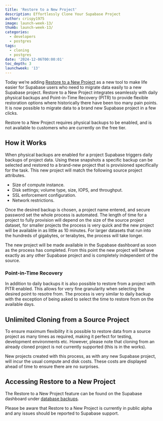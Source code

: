 ```yaml
---
title: 'Restore to a New Project'
description: Effortlessly Clone Your Supabase Project
author: crispy1975
image: launch-week-13/
thumb: launch-week-13/
categories:
  - developers
  - postgres
tags:
  - cloning
  - postgres
date: '2024-12-06T00:00:01'
toc_depth: 3
launchweek: '13'
---
```


Today we’re adding [Restore to a New Project](https://supabase.com/docs/guides/platform/backups#restore-to-a-new-project) as a new tool to make life easier for Supabase users who need to migrate data easily to a new Supabase project. Restore to a New Project integrates seamlessly with daily physical backups and Point-in-Time Recovery (PITR) to provide flexible restoration options where historically there have been too many pain points. It is now possible to migrate data to a brand new Supabase project in a few clicks.

<Admonition>

Restore to a New Project requires physical backups to be enabled, and is not available to customers who are currently on the free tier.

</Admonition>

## How it Works

When physical backups are enabled for a project Supabase triggers daily backups of project data. Using these snapshots a specific backup can be selected and restored to a brand-new project that is provisioned specifically for the task. This new project will match the following source project attributes.

- Size of compute instance.
- Disk settings; volume type, size, IOPS, and throughput.
- SSL enforcement configuration.
- Network restrictions.

Once the desired backup is chosen, a project name entered, and secure password set the whole process is automated. The length of time for a project to fully provision will depend on the size of the source project dataset, for smaller projects the process is very quick and the new project will be available in as little as 10 minutes. For larger datasets that run into the hundreds of gigabytes, or terabytes, the process will take longer.

The new project will be made available in the Supabase dashboard as soon as the process has completed. From this point the new project will behave exactly as any other Supabase project and is completely independent of the source.

### Point-in-Time Recovery

In addition to daily backups it is also possible to restore from a project with PITR enabled. This allows for very fine granularity when selecting the desired point to resotre from. The process is very similar to daily backup with the exception of being asked to select the time to restore from on the available days.

## Unlimited Cloning from a Source Project

To ensure maximum flexibility it is possible to restore data from a source project as many times as required, making it perfect for testing, development environments etc. However, please note that cloning from an already cloned project is not currently supported (this is in the works).

<Admonition>

New projects created with this process, as with any new Supabase project, will incur the usual compute and disk costs. These costs are displayed ahead of time to ensure there are no surprises.

</Admonition>

## Accessing Restore to a New Project

The Restore to a New Project feature can be found on the Supabase dashboard under [database backups](https://supabase.com/project/_/database/backups/restore-to-new-project).

<Admonition>

Please be aware that Restore to a New Project is currently in public alpha and any issues should be reported to Supabase support.

</Admonition>
